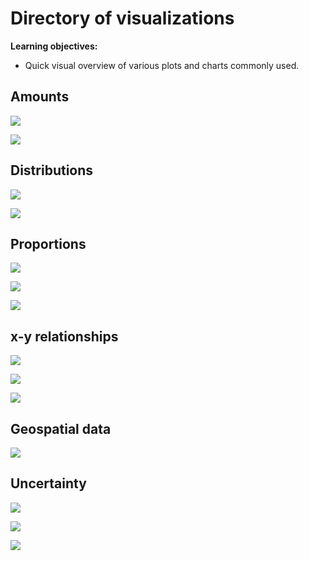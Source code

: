 # Directory of visualizations

**Learning objectives:**

- Quick visual overview of various plots and charts commonly used.

## Amounts {-}

![](images/fig4_10.png)

![](images/fig4_11.png)

## Distributions {-}

![](images/fig4_12.png)

![](images/fig4_13.png)

## Proportions {-}

![](images/fig4_14.png)

![](images/fig4_15.png)

![](images/fig4_16.png)

## x-y relationships {-}

![](images/fig4_17.png)

![](images/fig4_18.png)

![](images/fig4_19.png)

## Geospatial data {-}

![](images/fig4_20.png)

## Uncertainty {-}

![](images/fig4_21.png)


![](images/fig4_22.png)

![](images/fig4_23.png)

